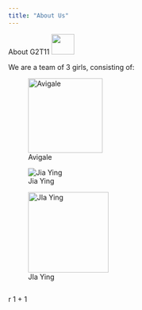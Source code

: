```yaml
---
title: "About Us"
---
```


About G2T11 ![](images/download%20(5).jpeg){width="46" height="41"}

We are a team of 3 girls, consisting of:

![Avigale](images/avi.jpg){width="150"}

![Jia Ying](images/jiaying-01.jpg)

![JIa Ying](images/jiaying.jpg){width="162"}

```{}
```

{r}
1 + 1
